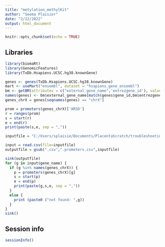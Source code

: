 ---
title: "metylation_methylKit"
author: "Seema Plaisier"
date: "2/22/2022"
output: html_document
---

```{r setup, include=FALSE}
knitr::opts_chunk$set(echo = TRUE)
```

## Libraries


```{r Libraries}
library(biomaRt)
library(GenomicFeatures)
library(TxDb.Hsapiens.UCSC.hg38.knownGene)

```


```{r LoadData}
genes <- genes(TxDb.Hsapiens.UCSC.hg38.knownGene)
mart <- useMart("ensembl", dataset = "hsapiens_gene_ensembl")
bm <- getBM(attributes = c("external_gene_name",'entrezgene_id'), values=names(genes),filters ='entrezgene_id', mart = mart)
names(genes) <- bm$external_gene_name[match(genes$gene_id,bm$entrezgene_id)]
genes_chrX = genes[seqnames(genes) == "chrX"]

prom = promoters(genes_chrX)['ARSD']
r = ranges(prom)
s = start(r)
e = end(r)
print(paste(s,e, sep = ","))

inputfile = "C:/Users/splaisie/Documents/PlacentaScratch/troubleshooting/min_call_filter/filterPARs/OBG0055-P1_chrX_phased_allele_balance_data_annotated.gene_name.csv"

input = read.csv(file=inputfile)
outputfile = gsub(".csv",".promoters.csv",inputfile)

sink(outputfile)
for (g in input$gene_name) {
  if (g %in% names(genes_chrX)) {
    p = promoters(genes_chrX)[g]
    s = start(p)
    e = end(p)
    print(paste(g,s,e, sep = ","))
  } 
  else {
    print (paste0 ("not found: ",g))
  }
}
sink()
```


## Session info

```{r info}
sessionInfo()
```
